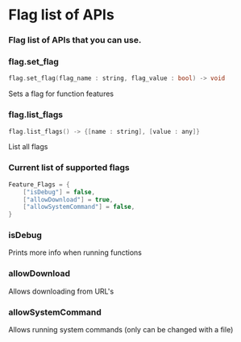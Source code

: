 
# Flag list of APIs
### Flag list of APIs that you can use.
### flag.set_flag
```cpp
flag.set_flag(flag_name : string, flag_value : bool) -> void
```
Sets a flag for function features
### flag.list_flags
```cpp
flag.list_flags() -> {[name : string], [value : any]}
```
List all flags
### Current list of supported flags
```cpp
Feature_Flags = {
    ["isDebug"] = false,
    ["allowDownload"] = true,
    ["allowSystemCommand"] = false,
}
```
### isDebug
Prints more info when running functions

### allowDownload
Allows downloading from URL's

### allowSystemCommand
<DeprecatedBadge type="" customMessage="Read only">
</DeprecatedBadge>
<DeprecatedBadge type="" customMessage="Not implemented">
</DeprecatedBadge>
Allows running system commands (only can be changed with a file)